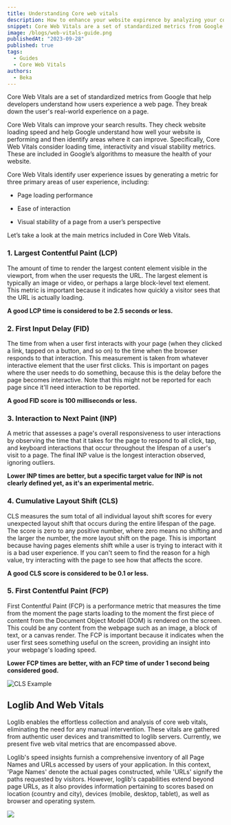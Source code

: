 ```yaml
---
title: Understanding Core web vitals
description: How to enhance your website expirence by analyzing your core web vitals scores
snippet: Core Web Vitals are a set of standardized metrics from Google that help developers understand how users experience a web page. Tthey break down the user's real-world experience on a page. Core Web Vitals can improve your search results. They check website loading speed and help Google understand how well your website is performing and then identify areas where it can improve. Specifically, Core Web Vitals consider loading time, interactivity and visual stability metrics. These are included in Google’s algorithms to measure the health of your website.
image: /blogs/web-vitals-guide.png
publishedAt: "2023-09-28"
published: true
tags:
  - Guides
  - Core Web Vitals
authors:
  - Beka
---
```


Core Web Vitals are a set of standardized metrics from Google that help developers understand how users experience a web page. They break down the user's real-world experience on a page.

Core Web Vitals can improve your search results. They check website loading speed and help Google understand how well your website is performing and then identify areas where it can improve. Specifically, Core Web Vitals consider loading time, interactivity and visual stability metrics. These are included in Google’s algorithms to measure the health of your website.

Core Web Vitals identify user experience issues by generating a metric for three primary areas of user experience, including:

- Page loading performance

- Ease of interaction

- Visual stability of a page from a user’s perspective

Let’s take a look at the main metrics included in Core Web Vitals.

### 1. Largest Contentful Paint (LCP)

The amount of time to render the largest content element visible in the viewport, from when the user requests the URL. The largest element is typically an image or video, or perhaps a large block-level text element. This metric is important because it indicates how quickly a visitor sees that the URL is actually loading.

**A good LCP time is considered to be 2.5 seconds or less.**

### 2. First Input Delay (FID)

The time from when a user first interacts with your page (when they clicked a link, tapped on a button, and so on) to the time when the browser responds to that interaction. This measurement is taken from whatever interactive element that the user first clicks. This is important on pages where the user needs to do something, because this is the delay before the page becomes interactive. Note that this might not be reported for each page since it'll need interaction to be reported.

**A good FID score is 100 milliseconds or less.**

### 3. Interaction to Next Paint (INP)

A metric that assesses a page's overall responsiveness to user interactions by observing the time that it takes for the page to respond to all click, tap, and keyboard interactions that occur throughout the lifespan of a user's visit to a page. The final INP value is the longest interaction observed, ignoring outliers.

**Lower INP times are better, but a specific target value for INP is not clearly defined yet, as it's an experimental metric.**

### 4. Cumulative Layout Shift (CLS)

CLS measures the sum total of all individual layout shift scores for every unexpected layout shift that occurs during the entire lifespan of the page. The score is zero to any positive number, where zero means no shifting and the larger the number, the more layout shift on the page. This is important because having pages elements shift while a user is trying to interact with it is a bad user experience. If you can't seem to find the reason for a high value, try interacting with the page to see how that affects the score.

**A good CLS score is considered to be 0.1 or less.**

### 5. First Contentful Paint (FCP)

First Contentful Paint (FCP) is a performance metric that measures the time from the moment the page starts loading to the moment the first piece of content from the Document Object Model (DOM) is rendered on the screen. This could be any content from the webpage such as an image, a block of text, or a canvas render. The FCP is important because it indicates when the user first sees something useful on the screen, providing an insight into your webpage's loading speed.

**Lower FCP times are better, with an FCP time of under 1 second being considered good.**

<Image
  src="https://web-dev.imgix.net/image/admin/74TRx6aETydsBGa2IZ7R.png?auto=format"
  width={500}
  height={400}
  alt="CLS Example"
/>

## Loglib And Web Vitals

Loglib enables the effortless collection and analysis of core web vitals, eliminating the need for any manual intervention. These vitals are gathered from authentic user devices and transmitted to loglib servers. Currently, we present five web vital metrics that are encompassed above.

Loglib's speed insights furnish a comprehensive inventory of all Page Names and URLs accessed by users of your application. In this context, 'Page Names' denote the actual pages constructed, while 'URLs' signify the paths requested by visitors. However, loglib's capabilities extend beyond page URLs, as it also provides information pertaining to scores based on location (country and city), devices (mobile, desktop, tablet), as well as browser and operating system.

<Image src="/blogs/vital-pages-ss.png" width={500} height={500} />
